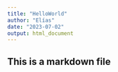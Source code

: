 ```yaml
---
title: "HelloWorld"
author: "Elías"
date: "2023-07-02"
output: html_document
---
```



## This is a markdown file


